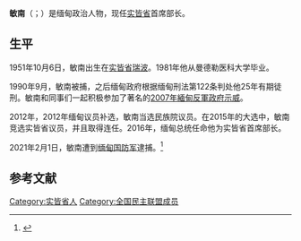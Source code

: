 {{Infobox officeholder
| 图像        = 
| 图像说明    = 
| 职务1       = 实皆省首席部长
| 就任日期1   = 2016年3月30日
| 卸任日期1   = 
| 前任1       = 
| 继任1       = 
| 职务2       = 
| 就任日期2   = 
| 卸任日期2   = 
| 前任2       = 
| 继任2       = 
| 职务3       = 
| 就任日期3   = 
| 卸任日期3   = 
| 前任3       = 
| 继任3       = 
| 职务4       = 
| 就任日期4   = 
| 卸任日期4   = 
| 前任4       = 
| 继任4       = 
| 姓名        = 敏南
| 原名        = 
| 出生日期    = {{birth date and age|1951|10|06}}
| 出生地点    = {{MMR-1948}}[[实皆省|实皆省]][[瑞波|瑞波]]
| 逝世日期    = <!-- {{death date and age|}}（死亡在前，出生在后）{{death year and age| }} -->
| 逝世地点    = 
| 政党        = [[全國民主聯盟_(緬甸)|全国民主联盟]]
| 父母        = 
| 配偶        = <!--{{marriage|姓名|}} -->
| 子女        = 
| 亲属        = 
| 信仰        = 
| 母校        = 曼德勒医科大学
| 网站        = 
| 签名        = 
| 脚注        = 
}}
'''敏南'''（{{lang-my|မြင့်နိုင်}}；{{bd|1951年|10月6日|||catIdx=M敏}}）是缅甸政治人物，现任[[實皆省|实皆省]]首席部长。

==生平==
1951年10月6日，敏南出生在[[实皆省|实皆省]][[瑞波|瑞波]]。1981年他从曼德勒医科大学毕业。

1990年9月，敏南被捕，之后缅甸政府根据缅甸刑法第122条判处他25年有期徒刑。敏南和同事们一起积极参加了著名的[[2007年緬甸反軍政府示威|2007年緬甸反軍政府示威]]。

2012年，2012年缅甸议员补选，敏南当选民族院议员。在2015年的大选中，敏南竞选实皆省议员，并且取得连任。2016年，缅甸总统任命他为实皆省首席部长。

2021年2月1日，敏南遭到[[缅甸国防军|缅甸国防军]]逮捕。<ref>{{Cite web|last=|first=|date=2021-02-04|title=Recent Arrest List|url=https://aappb.org/wp-content/uploads/2021/02/Recent-Arrest-List-CSOsLast-Updated-on-Feb-4.pdf|archive-url=https://web.archive.org/web/20210204130912/https://aappb.org/wp-content/uploads/2021/02/Recent-Arrest-List-CSOsLast-Updated-on-Feb-4.pdf|archive-date=2021-02-04|access-date=2021-02-13|website=Assistance Association for Political Prisoners|dead-url=no}}</ref>

==参考文献==
{{reflist}}

{{DEFAULTSORT:M敏南}}
[[Category:实皆省人|Category:实皆省人]]
[[Category:全国民主联盟成员|Category:全国民主联盟成员]]